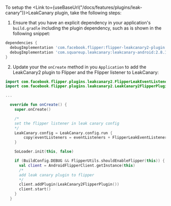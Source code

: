 

To setup the <Link to={useBaseUrl("/docs/features/plugins/leak-canary")}>LeakCanary plugin</Link>, take the following steps:

1. Ensure that you have an explicit dependency in your application's `build.gradle` including the plugin dependency, such as is shown in the following snippet:

```groovy
dependencies {
  debugImplementation 'com.facebook.flipper:flipper-leakcanary2-plugin:0.237.0'
  debugImplementation 'com.squareup.leakcanary:leakcanary-android:2.8.1'
}
```

2. Update your the `onCreate` method in you `Application` to add the LeakCanary2 plugin to Flipper and the Flipper listener to LeakCanary:

```kt
import com.facebook.flipper.plugins.leakcanary2.FlipperLeakEventListener
import com.facebook.flipper.plugins.leakcanary2.LeakCanary2FlipperPlugin

...

  override fun onCreate() {
    super.onCreate()

    /*
    set the flipper listener in leak canary config
    */
    LeakCanary.config = LeakCanary.config.run {
        copy(eventListeners = eventListeners + FlipperLeakEventListener())
    }

    SoLoader.init(this, false)

    if (BuildConfig.DEBUG && FlipperUtils.shouldEnableFlipper(this)) {
      val client = AndroidFlipperClient.getInstance(this)
      /*
      add leak canary plugin to flipper
      */
      client.addPlugin(LeakCanary2FlipperPlugin())
      client.start()
    }
  }
```
